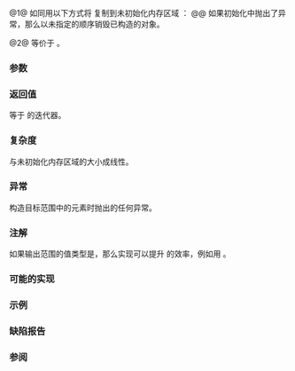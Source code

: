 {{cpp/ranges/title|uninitialized_fill}}
{{cpp/memory/navbar}}
{{dcl begin}}
{{dcl header|memory}}
{{dcl h|调用签名}}
{{dcla|num=1|since=c++20|constexpr=c++26|
template&lt; no-throw-forward-iterator I, no-throw-sentinel-for&lt;I&gt; S,
          class T &gt;
    requires std::constructible_from&lt;std::iter_value_t&lt;I&gt;, const T&amp;&gt;
I uninitialized_fill( I first, S last, const T&amp; value );
}}
{{dcla|num=2|since=c++20|constexpr=c++26|
template&lt; no-throw-forward-range R, class T &gt;
    requires std::constructible_from&lt;ranges::range_value_t&lt;R&gt;,
                                     const T&amp;&gt;
ranges::borrowed_iterator_t&lt;R&gt; uninitialized_fill( R&amp;&amp; r,
                                                   const T&amp; value );
}}
{{dcl end}}

@1@ 如同用以下方式将 {{c|value}} 复制到未初始化内存区域 {{range|first|last}}：
{{box|
{{c/core|1=for (; first != last; ++first)}}&lt;br&gt;
{{nbspt|4}}{{c/core|::new (}}{{lti|cpp/memory/voidify}}{{c/core|(*first)) std::remove_reference_t&lt;std::iter_reference_t&lt;I&gt;&gt;(value);}}&lt;br&gt;
{{c/core|return first;}}
}}
@@ 如果初始化中抛出了异常，那么以未指定的顺序销毁已构造的对象。

@2@ 等价于 {{c|return ranges::uninitialized_fill(ranges::begin(r), ranges::end(r), value);}}。

{{cpp/ranges/niebloid}}

===参数===
{{par begin}}
{{par range|3=要初始化的|sentinel=yes}}
{{par|r|要初始化的元素 {{lconcept|range}}}}
{{par|value|用以构造元素的值}}
{{par end}}

===返回值===
等于 {{c|last}} 的迭代器。

===复杂度===
与未初始化内存区域的大小成线性。

===异常===
构造目标范围中的元素时抛出的任何异常。

===注解===
如果输出范围的值类型是{{named req|TrivialType}}，那么实现可以提升 {{tt|ranges::uninitialized_fill}} 的效率，例如用 {{lc|ranges::fill}}。

{{feature test macro|__cpp_lib_raw_memory_algorithms|std=C++26|value=202411L|{{c/core|constexpr}} 的[[cpp/memory#未初始化内存算法|特化内存算法]], {{vl|1,2}}}}

===可能的实现===
{{eq fun|1=
struct uninitialized_fill_fn
{
    template&lt;no-throw-forward-iterator I, no-throw-sentinel-for&lt;I&gt; S, class T&gt;
        requires std::constructible_from&lt;std::iter_value_t&lt;I&gt;, const T&amp;&gt;
    constexpr I operator()(I first, S last, const T&amp; value) const
    {
        I rollback{first};
        try
        {
            for (; !(first == last); ++first)
                ranges::construct_at(std::addressof(*first), value);
            return first;
        }
        catch (...)
        {
            // 回滚：销毁已构造的元素
            for (; rollback != first; ++rollback)
                ranges::destroy_at(std::addressof(*rollback));
            throw;
        }
    }
    
    template&lt;no-throw-forward-range R, class T&gt;
        requires std::constructible_from&lt;ranges::range_value_t&lt;R&gt;, const T&amp;&gt;
    constexpr ranges::borrowed_iterator_t&lt;R&gt; operator()(R&amp;&amp; r, const T&amp; value) const
    {
        return (*this)(ranges::begin(r), ranges::end(r), value);
    }
};

inline constexpr uninitialized_fill_fn uninitialized_fill{};
}}

===示例===
{{example
|code=
#include &lt;iostream&gt;
#include &lt;memory&gt;
#include &lt;string&gt;

int main()
{
    constexpr int n{4};
    alignas(alignof(std::string)) char out[n * sizeof(std::string)];
    
    try
    {
        auto first{reinterpret_cast&lt;std::string*&gt;(out)};
        auto last{first + n};
        std::ranges::uninitialized_fill(first, last, "▄▀▄▀▄▀▄▀");
        
        int count{1};
        for (auto it{first}; it != last; ++it)
            std::cout &lt;&lt; count++ &lt;&lt; ' ' &lt;&lt; *it &lt;&lt; '\n';
        
        std::ranges::destroy(first, last);
    }
    catch(...)
    {
        std::cout &lt;&lt; "异常！\n";
    }
}
|output=
1 ▄▀▄▀▄▀▄▀
2 ▄▀▄▀▄▀▄▀
3 ▄▀▄▀▄▀▄▀
4 ▄▀▄▀▄▀▄▀
}}

===缺陷报告===
{{dr list begin}}
{{dr list item|wg=lwg|dr=3870|std=C++20|before=此算法可能在 {{c/core|const}} 存储上创建对象|after=保持禁止}}
{{dr list end}}

===参阅===
{{dsc begin}}
{{dsc inc|cpp/memory/ranges/dsc uninitialized_fill_n}}
{{dsc inc|cpp/memory/dsc uninitialized_fill}}
{{dsc end}}

{{langlinks|de|en|es|fr|it|ja|pt|ru}}